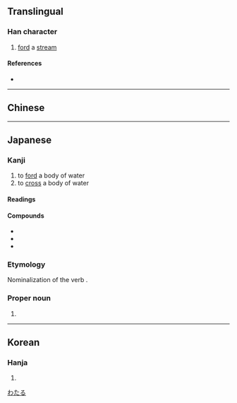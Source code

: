 {{also|涉}}
{{character info}}
==Translingual==

===Han character===
{{Han char|rn=85|rad=水|as=08|sn=11|four=|canj=EYLH,XEYLH|ids=⿰氵歩}}

# [[ford]] a [[stream]]

====References====
* {{Han ref|kx=0633.371|dkj=17749|hdz=80023.200|uh=6E09|ud=28169}}

----

==Chinese==
{{zh-see|涉|v}}

----

==Japanese==
{{ja-kanji forms|渉|涉}}

===Kanji===
{{ja-kanji|grade=c|kyu=涉|rs=水08}}

# to [[ford]] a body of water
# to [[cross]] a body of water

====Readings====
{{ja-readings
|goon=じょう<ぜふ, ちょう<てふ
|kanon=しょう<せふ, ちょう<てふ
|kun=わた-る
|nanori=えん
}}

====Compounds====
{{der-top|Compounds}}
* {{ja-r|干渉|かんしょう}}
* {{ja-r|交渉|こうしょう}}
* {{ja-r|渉外|しょうがい}}
{{der-bottom}}

===Etymology===
Nominalization of the verb {{m|ja|渉る|tr=wataru||to ford or otherwise cross a body of water}}.

===Proper noun===
{{ja-pos|proper|わたる}}

# {{given name|ja|male|sort=わたる}}

[[Category:Japanese male given names|わたる]]

----

==Korean==

===Hanja===
{{ko-hanja|hangeul=[[섭]]|eumhun=|rv=seop|mr=sŏp|y=sep}}

# {{rfdef|ko|sort=水08}}